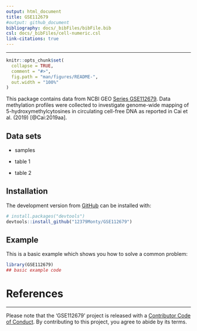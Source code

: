 ```yaml
---
output: html_document
title: GSE112679
#output: github_document
bibliography: docs/_bibFiles/bibFile.bib
csl: docs/_bibFiles/cell-numeric.csl
link-citations: true
---
```


---

<!-- README.md is generated from README.Rmd. Please edit that file -->

```r
knitr::opts_chunk$set(
  collapse = TRUE,
  comment = "#>",
  fig.path = "man/figures/README-",
  out.width = "100%"
)
```


This package contains data from NCBI GEO 
[Series GSE112679](https://www.ncbi.nlm.nih.gov/geo/query/acc.cgi?acc=GSE112679).
Data methylation profiles were collected to investigate
genome-wide mapping of 5-hydroxymethylcytosines
in circulating cell-free DNA as reported in Cai et al. (2019) [@Cai:2019aa].


## Data sets  

* samples  

* table 1  

* table 2  


## Installation

The development version from [GitHub](https://github.com/) can be installed with:

``` r
# install.packages("devtools")
devtools::install_github("12379Monty/GSE112679")
```
## Example

This is a basic example which shows you how to solve a common problem:

```r
library(GSE112679)
## basic example code
```


# References
<div id="refs"></div>


-----

Please note that the 'GSE112679' project is released with a [Contributor Code of Conduct](.github/CODE_OF_CONDUCT.md). By contributing to this project, you agree to abide by its terms.

<!--

Rscript -e "rmarkdown::render('README.Rmd')"

-->
